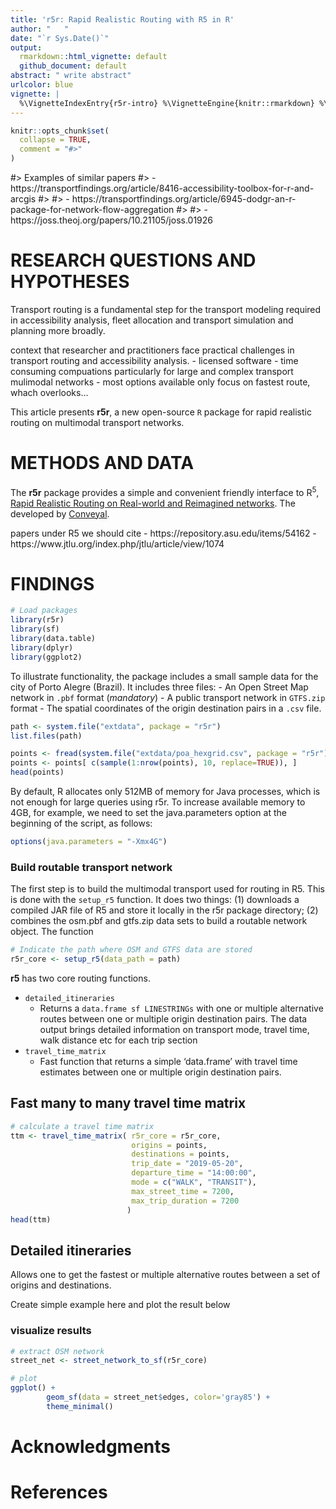 ```yaml
---
title: 'r5r: Rapid Realistic Routing with R5 in R'
author: "   "
date: "`r Sys.Date()`"
output:
  rmarkdown::html_vignette: default
  github_document: default
abstract: " write abstract"
urlcolor: blue
vignette: |
  %\VignetteIndexEntry{r5r-intro} %\VignetteEngine{knitr::rmarkdown} %\VignetteEncoding{UTF-8}
---
```


```r
knitr::opts_chunk$set(
  collapse = TRUE,
  comment = "#>"
)
```

#> Examples of similar papers
#> - https://transportfindings.org/article/8416-accessibility-toolbox-for-r-and-arcgis
#> 
#> - https://transportfindings.org/article/6945-dodgr-an-r-package-for-network-flow-aggregation
#> 
#> - https://joss.theoj.org/papers/10.21105/joss.01926


# RESEARCH QUESTIONS AND HYPOTHESES 

Transport routing is a fundamental step for the transport modeling required in 
accessibility analysis, fleet allocation and transport simulation and planning 
more broadly.



context that researcher and practitioners face practical challenges in transport routing
and accessibility analysis.
- licensed software
- time consuming compuations particularly for large and complex transport
mulimodal networks
- most options available only focus on fastest route, whach overlooks...



This article presents **r5r**, a new open-source `R` package for rapid 
realistic routing on multimodal transport networks.




# METHODS AND DATA


The **r5r** package provides a simple and convenient friendly interface to R<sup>5</sup>, [Rapid Realistic Routing on Real-world and Reimagined networks](https://github.com/conveyal/r5). The  developed by [Conveyal](https://www.conveyal.com/).

papers under R5 we should cite
- https://repository.asu.edu/items/54162
- https://www.jtlu.org/index.php/jtlu/article/view/1074


# FINDINGS


```r
# Load packages
library(r5r)
library(sf)
library(data.table)
library(dplyr)
library(ggplot2)

```

To illustrate functionality, the package includes a small sample data for the 
city of Porto Alegre (Brazil). It includes three files:
- An Open Street Map network in `.pbf` format (*mandatory*)
- A public transport network in `GTFS.zip` format
- The spatial coordinates of the origin destination pairs in a `.csv` file.

```r
path <- system.file("extdata", package = "r5r")
list.files(path)

points <- fread(system.file("extdata/poa_hexgrid.csv", package = "r5r"))
points <- points[ c(sample(1:nrow(points), 10, replace=TRUE)), ]
head(points)

```

By default, R allocates only 512MB of memory for Java processes, which is not enough for large queries using r5r. To increase available memory to 4GB, for example, we need to set the java.parameters option at the beginning of the script, as follows:

```r
options(java.parameters = "-Xmx4G")
```



### Build routable transport network

The first step is to build the multimodal transport used for routing in R5. This
is done with the `setup_r5` function. It does two things: (1) downloads a compiled JAR file
of R5 and store it locally in the r5r package directory; (2) combines the osm.pbf and gtfs.zip data sets to build a routable network object. The function 

```r
# Indicate the path where OSM and GTFS data are stored
r5r_core <- setup_r5(data_path = path)

```

**r5** has two core routing functions.

- `detailed_itineraries`
   * Returns a `data.frame sf LINESTRINGs` with one or multiple alternative routes
   between one or multiple origin destination pairs. The data output brings 
   detailed information on transport mode, travel time, walk distance etc for 
   each trip section
 
- `travel_time_matrix`
   * Fast function that returns a simple 'data.frame' with travel time 
   estimates between one or multiple origin destination pairs.
   
   
## Fast many to many travel time matrix

```r
# calculate a travel time matrix
ttm <- travel_time_matrix( r5r_core = r5r_core,
                           origins = points,
                           destinations = points,
                           trip_date = "2019-05-20",
                           departure_time = "14:00:00",
                           mode = c("WALK", "TRANSIT"),
                           max_street_time = 7200,
                           max_trip_duration = 7200
                          )
head(ttm)
```

## Detailed itineraries

Allows one to get the fastest or multiple alternative routes between a set of
origins and destinations.

Create simple example here and plot the result below

### visualize results


```r
# extract OSM network
street_net <- street_network_to_sf(r5r_core)

# plot
ggplot() +
        geom_sf(data = street_net$edges, color='gray85') +
        theme_minimal()

```












# Acknowledgments



# References




